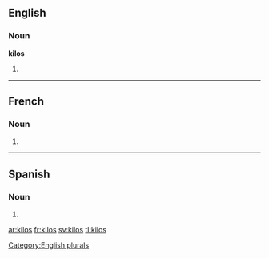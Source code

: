 ==English==

===Noun===
'''kilos'''

# {{plural of|[[kilo]]}}

[[Category:English plurals]]

----

==French==

===Noun===
{{infl|fr|noun}}

# {{plural of|[[kilo#French|kilo]]|lang=French}}

----
==Spanish==

===Noun===
{{infl|es|noun form|g=m|g2=p}}

# {{plural of|nocat=1|[[kilo#Spanish|kilo]]|lang=es}}

[[ar:kilos]]
[[fr:kilos]]
[[sv:kilos]]
[[tl:kilos]]